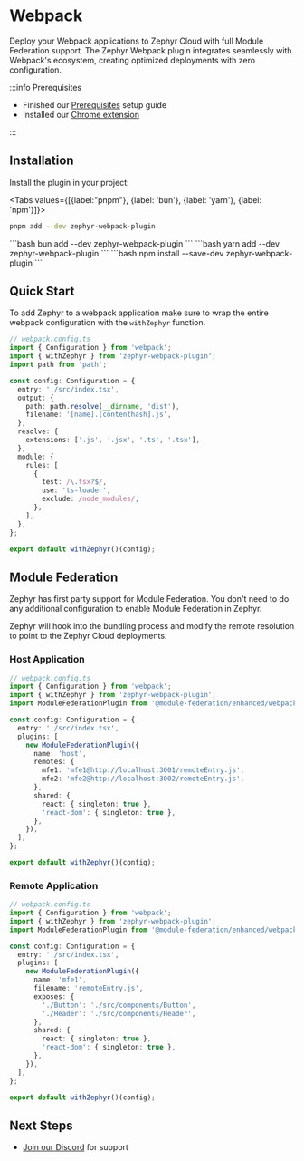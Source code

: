 
# Webpack

Deploy your Webpack applications to Zephyr Cloud with full Module Federation support. The Zephyr Webpack plugin integrates seamlessly with Webpack's ecosystem, creating optimized deployments with zero configuration.

:::info Prerequisites

- Finished our [Prerequisites](/introduction/installation) setup guide
- Installed our [Chrome extension](https://chromewebstore.google.com/detail/zephyr-mission-control/liflhldchhinbaeplljlplhnbkdidedn)

:::

<CodemodDisclaimer />

## Installation

Install the plugin in your project:

<Tabs values={[{label:"pnpm"}, {label: 'bun'}, {label: 'yarn'}, {label: 'npm'}]}>
<Tab>
```bash
pnpm add --dev zephyr-webpack-plugin
```
</Tab>
<Tab>
```bash
bun add --dev zephyr-webpack-plugin
```
</Tab>
<Tab>
```bash
yarn add --dev zephyr-webpack-plugin
```
</Tab>
<Tab>
```bash
npm install --save-dev zephyr-webpack-plugin
```
</Tab>
</Tabs>

## Quick Start

To add Zephyr to a webpack application make sure to wrap the entire webpack configuration with the `withZephyr` function.

```typescript
// webpack.config.ts
import { Configuration } from 'webpack';
import { withZephyr } from 'zephyr-webpack-plugin';
import path from 'path';

const config: Configuration = {
  entry: './src/index.tsx',
  output: {
    path: path.resolve(__dirname, 'dist'),
    filename: '[name].[contenthash].js',
  },
  resolve: {
    extensions: ['.js', '.jsx', '.ts', '.tsx'],
  },
  module: {
    rules: [
      {
        test: /\.tsx?$/,
        use: 'ts-loader',
        exclude: /node_modules/,
      },
    ],
  },
};

export default withZephyr()(config);
```

## Module Federation

Zephyr has first party support for Module Federation. You don't need to do any additional configuration to enable Module Federation in Zephyr.

Zephyr will hook into the bundling process and modify the remote resolution to point to the Zephyr Cloud deployments.

### Host Application

```typescript
// webpack.config.ts
import { Configuration } from 'webpack';
import { withZephyr } from 'zephyr-webpack-plugin';
import ModuleFederationPlugin from '@module-federation/enhanced/webpack';

const config: Configuration = {
  entry: './src/index.tsx',
  plugins: [
    new ModuleFederationPlugin({
      name: 'host',
      remotes: {
        mfe1: 'mfe1@http://localhost:3001/remoteEntry.js',
        mfe2: 'mfe2@http://localhost:3002/remoteEntry.js',
      },
      shared: {
        react: { singleton: true },
        'react-dom': { singleton: true },
      },
    }),
  ],
};

export default withZephyr()(config);
```

### Remote Application

```typescript
// webpack.config.ts
import { Configuration } from 'webpack';
import { withZephyr } from 'zephyr-webpack-plugin';
import ModuleFederationPlugin from '@module-federation/enhanced/webpack';

const config: Configuration = {
  entry: './src/index.tsx',
  plugins: [
    new ModuleFederationPlugin({
      name: 'mfe1',
      filename: 'remoteEntry.js',
      exposes: {
        './Button': './src/components/Button',
        './Header': './src/components/Header',
      },
      shared: {
        react: { singleton: true },
        'react-dom': { singleton: true },
      },
    }),
  ],
};

export default withZephyr()(config);
```

## Next Steps

- [Join our Discord](https://zephyr-cloud.io/discord) for support